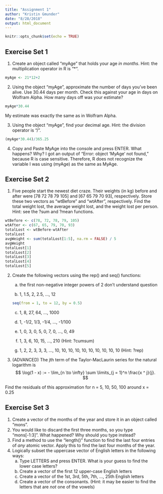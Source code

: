 ```yaml
---
title: "Assignment 1"
author: "Kristin Gmunder"
date: "8/28/2018"
output: html_document
---
```


```r
knitr::opts_chunk$set(echo = TRUE)
```




## Exercise Set 1

1. Create an object called "myAge" that holds your age *in months*. Hint: the
multiplication operator in R is "*".
```r
myAge <- 21*12+2
```
2. Using the object "myAge", approximate the number of days you've been alive. Use 30.44 days per month. Check this against your age in days on Wolfram Alpha. How many days off was your estimate?
```r
myAge*30.44
```
My estimate was exactly the same as in Wolfram Alpha.

3. Using the object "myAge", find your decimal age. Hint: the division operator is "/".
```r
(myAge*30.44)/365.25
```

4. Copy and Paste MyAge into the console and press ENTER. What happens? Why?
I got an output of "Error: object 'MyAge' not found," because R is case sensitive.  Therefore, R does not recognize the variable I was using (myAge) as the same as MyAge.


## Exercise Set 2

1. Five people start the newest diet craze. Their weights (in kg) before and after were [78 72 78 79 105] and [67 65 79 70 93], respectively. Store these two vectors as "wtBefore" and "wtAfter", respectively. Find the total weight lost, the average weight lost, and the weight lost per person. Hint: see the ?sum and ?mean functions.
```R
wtBefore <- c(78, 72, 78, 79, 105)
wtAfter <- c(67, 65, 79, 70, 93)
totalLost <- wtBefore-wtAfter
totalLost
avgWeight <- sum(totalLost[1:5], na.rm = FALSE) / 5
avgWeight
totalLost[1]
totalLost[2]
totalLost[3]
totalLost[4]
totalLost[5]
```

2. Create the following vectors using the rep() and seq() functions:
    a) the first non-negative integer powers of 2
don't understand question
    
    b) 1, 1.5, 2, 2.5, ..., 12
```R
seq(from = 1, to = 12, by = 0.5)
```
    c) 1, 8, 27, 64, ..., 1000
    d) 1, -1/2, 1/3, -1/4, ..., -1/100

    e) 1, 0, 3, 0, 5, 0, 7, 0, ..., 0, 49
    f) 1, 3, 6, 10, 15, ..., 210 (Hint: ?cumsum)
    g) 1, 2, 2, 3, 3, 3, ..., 10, 10, 10, 10, 10, 10, 10, 10, 10, 10 (Hint: ?rep)
3. (ADVANCED) The jth term of the Taylor-MacLaurin series for the natural logarithm is   $$
\log(1 - x) := - \lim_{n \to \infty} \sum \limits_{j = 1}^n \frac{x ^ j}{j}.
  $$

Find the residuals of this approximation for n = 5, 10, 50, 100 around x = 0.25





## Exercise Set 3

1. Create a vector of the months of the year and store it in an object called "mons".
2. You would like to discard the first three months, so you type "mons[-1:3]". What happened? Why should you type instead?
3. Find a method to use the "length()" function to find the last four entries of *any* atomic vector. Apply this to find the last four months of the year.
4. Logically subset the uppercase vector of English letters in the following ways:
    a) Type LETTERS and press ENTER. What is your guess to find the lower case letters?
    b) Create a vector of the first 12 upper-case English letters
    c) Create a vector of the 1st, 3rd, 5th, 7th, ..., 25th English letters
    d) Create a vector of the consonants. (Hint: it may be easier to find the letters that are *not* one of the vowels)
